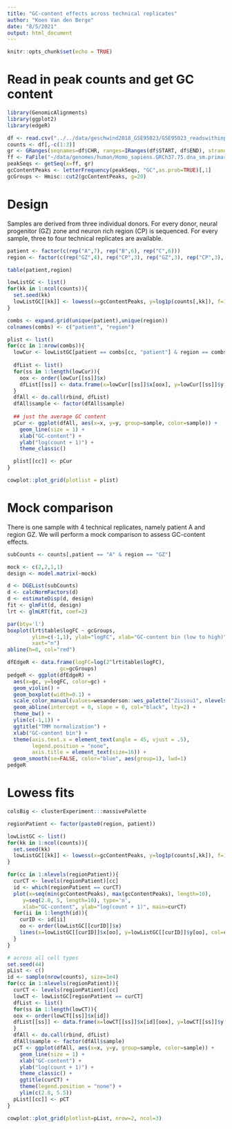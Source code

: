 ```yaml
---
title: "GC-content effects across technical replicates"
author: "Koen Van den Berge"
date: "8/5/2021"
output: html_document
---
```


```r
knitr::opts_chunk$set(echo = TRUE)
```

# Read in peak counts and get GC content

```r
library(GenomicAlignments)
library(ggplot2)
library(edgeR)

df <- read.csv("../../data/geschwind2018_GSE95023/GSE95023_readswithinpeaks.csv.gz")
counts <- df[,-c(1:3)]
gr <- GRanges(seqnames=df$CHR, ranges=IRanges(df$START, df$END), strand="*", mcols=counts)
ff <- FaFile("~/data/genomes/human/Homo_sapiens.GRCh37.75.dna_sm.primary_assembly.fa.gz")
peakSeqs <- getSeq(x=ff, gr)
gcContentPeaks <- letterFrequency(peakSeqs, "GC",as.prob=TRUE)[,1]
gcGroups <- Hmisc::cut2(gcContentPeaks, g=20)
```

# Design

Samples are derived from three individual donors.
For every donor, neural progenitor (GZ) zone and neuron rich region (CP) is sequenced.
For every sample, three to four technical replicates are available.

```r
patient <- factor(c(rep("A",7), rep("B",6), rep("C",6)))
region <- factor(c(rep("GZ",4), rep("CP",3), rep("GZ",3), rep("CP",3), rep("GZ",3), rep("CP",3)))

table(patient,region)
```


```r
lowListGC <- list()
for(kk in 1:ncol(counts)){
  set.seed(kk)
  lowListGC[[kk]] <- lowess(x=gcContentPeaks, y=log1p(counts[,kk]), f=1/10)
}
```



```r
combs <- expand.grid(unique(patient),unique(region))
colnames(combs) <- c("patient", "region")

plist <- list()
for(cc in 1:nrow(combs)){
  lowCur <- lowListGC[patient == combs[cc, "patient"] & region == combs[cc, "region"]]
  
  dfList <- list()
  for(ss in 1:length(lowCur)){
    oox <- order(lowCur[[ss]]$x)
    dfList[[ss]] <- data.frame(x=lowCur[[ss]]$x[oox], y=lowCur[[ss]]$y[oox], sample=ss)
  }
  dfAll <- do.call(rbind, dfList)
  dfAll$sample <- factor(dfAll$sample)
  
  ## just the average GC content
  pCur <- ggplot(dfAll, aes(x=x, y=y, group=sample, color=sample)) +
    geom_line(size = 1) +
    xlab("GC-content") +
    ylab("log(count + 1)") +
    theme_classic()

  plist[[cc]] <- pCur
}

cowplot::plot_grid(plotlist = plist)
```

# Mock comparison 

There is one sample with 4 technical replicates, namely patient A and region GZ. We will perform a mock comparison to assess GC-content effects.


```r
subCounts <- counts[,patient == "A" & region == "GZ"]

mock <- c(2,2,1,1)
design <- model.matrix(~mock)

d <- DGEList(subCounts)
d <- calcNormFactors(d)
d <- estimateDisp(d, design)
fit <- glmFit(d, design)
lrt <- glmLRT(fit, coef=2)

par(bty='l')
boxplot(lrt$table$logFC ~ gcGroups,
        ylim=c(-1,1), ylab="logFC", xlab="GC-content bin (low to high)",
        xaxt="n")
abline(h=0, col="red")

dfEdgeR <- data.frame(logFC=log(2^lrt$table$logFC),
                 gc=gcGroups)
pedgeR <- ggplot(dfEdgeR) +
  aes(x=gc, y=logFC, color=gc) +
  geom_violin() +
  geom_boxplot(width=0.1) +
  scale_color_manual(values=wesanderson::wes_palette("Zissou1", nlevels(gcGroups), "continuous")) +
  geom_abline(intercept = 0, slope = 0, col="black", lty=2) +
  theme_bw() + 
  ylim(c(-1,1)) +
  ggtitle("TMM normalization") +
  xlab("GC-content bin") +
  theme(axis.text.x = element_text(angle = 45, vjust = .5),
        legend.position = "none",
        axis.title = element_text(size=16)) +
  geom_smooth(se=FALSE, color="blue", aes(group=1), lwd=1)
pedgeR

```


# Lowess fits

```r
colsBig <- clusterExperiment:::massivePalette

regionPatient <- factor(paste0(region, patient))

lowListGC <- list()
for(kk in 1:ncol(counts)){
  set.seed(kk)
  lowListGC[[kk]] <- lowess(x=gcContentPeaks, y=log1p(counts[,kk]), f=1/10)
}

for(cc in 1:nlevels(regionPatient)){
  curCT <- levels(regionPatient)[cc]
  id <- which(regionPatient == curCT)
  plot(x=seq(min(gcContentPeaks), max(gcContentPeaks), length=10),
     y=seq(2.8, 5, length=10), type='n',
     xlab="GC-content", ylab="log(count + 1)", main=curCT)
  for(ii in 1:length(id)){
    curID <- id[ii]
    oo <- order(lowListGC[[curID]]$x)
    lines(x=lowListGC[[curID]]$x[oo], y=lowListGC[[curID]]$y[oo], col=colsBig)
  }
}

# across all cell types
set.seed(44)
pList <- c()
id <- sample(nrow(counts), size=1e4)
for(cc in 1:nlevels(regionPatient)){
  curCT <- levels(regionPatient)[cc]
  lowCT <- lowListGC[regionPatient == curCT]
  dfList <- list()
  for(ss in 1:length(lowCT)){
  oox <- order(lowCT[[ss]]$x[id])
  dfList[[ss]] <- data.frame(x=lowCT[[ss]]$x[id][oox], y=lowCT[[ss]]$y[id][oox], sample=ss)
  }
  dfAll <- do.call(rbind, dfList)
  dfAll$sample <- factor(dfAll$sample)
  pCT <- ggplot(dfAll, aes(x=x, y=y, group=sample, color=sample)) +
    geom_line(size = 1) +
    xlab("GC-content") +
    ylab("log(count + 1)") +
    theme_classic() +
    ggtitle(curCT) +
    theme(legend.position = "none") +
    ylim(c(2.8, 5.5))
  pList[[cc]] <- pCT
}

cowplot::plot_grid(plotlist=pList, nrow=2, ncol=3)

```

